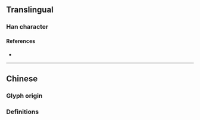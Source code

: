 {{also|櫝}}
{{character info}}
==Translingual==

===Han character===
{{Han char|rn=75|rad=木|as=08|sn=12|four=|canj=DJNK|ids=⿰木卖}}

====References====
* {{Han ref|kx=0537.131|hdz=21228.040|uh=691F|ud=26911}}

----

==Chinese==

===Glyph origin===
{{Han simp|櫝|f=賣|t=卖}}

===Definitions===
{{zh-see|櫝}}